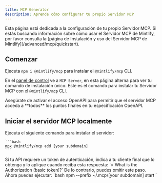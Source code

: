 ```yaml
---
title: MCP Generator
description: Aprende cómo configurar tu propio Servidor MCP
---
```


<Tip>
  Esta página está dedicada a la configuración de tu propio Servidor MCP. Si estás buscando información sobre cómo usar el Servidor MCP de Mintlify, por favor consulta la
  [página de Instalación y uso del Servidor MCP de Mintlify](/advanced/mcp/quickstart).
</Tip>

## Comenzar

Ejecuta `npm i @mintlify/mcp` para instalar el `@mintlify/mcp` CLI.

En el [panel de control](https://dashboard.mintlify.com/products/mcp) ve a `MCP Server`, en esta página alterna para ver tu comando de instalación único. Este es el comando para instalar tu Servidor MCP con el `@mintlify/mcp` CLI.

<Note>
  Asegúrate de activar el acceso OpenAPI para permitir que el servidor MCP acceda a **todos**
  los puntos finales en tu especificación OpenAPI.
</Note>

## Iniciar el servidor MCP localmente

<Steps>
  <Step title="Install the server through the CLI">
    Ejecuta el siguiente comando para instalar el servidor:

    ```bash
    npx @mintlify/mcp add [your subdomain]
    ```
  </Step>

  <Step title="Add the authentication token if applicable">
    Si tu API requiere un token de autenticación, indica a tu cliente final que lo obtenga y lo aplique cuando reciba esta respuesta: `> What is the Authorization
        (basic token)?` De lo contrario, puedes omitir este paso.
  </Step>

  <Step title="Start your MCP server">
    Ahora puedes ejecutar: `bash npm --prefix ~/.mcp/[your subdomain] start `
  </Step>
</Steps>
